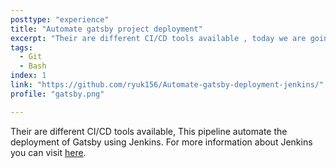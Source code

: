 ```yaml
---
posttype: "experience"
title: "Automate gatsby project deployment"
excerpt: "Their are different CI/CD tools available , today we are going to see how we can deploy gatsby site using Jekins you can also deploy gatsby site with other CI/CD tools"
tags:
  - Git
  - Bash
index: 1
link: "https://github.com/ryuk156/Automate-gatsby-deployment-jenkins/"
profile: "gatsby.png"

---
```


Their are different CI/CD tools available, This pipeline automate the deployment of Gatsby using Jenkins.
For more information about Jenkins you can visit [here](https://www.jenkins.io/doc/). 